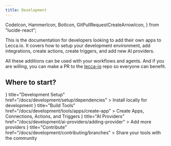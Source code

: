 ```yaml
---
title: Development
---
```


  CodeIcon,
  HammerIcon,
  BotIcon,
  GitPullRequestCreateArrowIcon,
} from "lucide-react";

This is the documentation for developers looking to add their own apps to Lecca.io. It covers how to setup your development environment, add integrations, create actions, create triggers, and add new AI providers.

All these additions can be used with your workflows and agents. And if you are willing, you can make a PR to the [lecca-io](https://github.com/lecca-digital/lecca-io) repo so everyone can benefit.

## Where to start?

<Cards>
  <Card
    icon={<CodeIcon />}
    title="Development Setup"
    href="/docs/development/setup/dependencies"
  >
    Install locally for development
  </Card>
  <Card
    icon={<HammerIcon />}
    title="Build Tools"
    href="/docs/development/tools/apps/create-app"
  >
    Create Apps, Connections, Actions, and Triggers
  </Card>
  <Card
    icon={<BotIcon />}
    title="AI Providers"
    href="/docs/development/ai-providers/adding-provider"
  >
    Add more providers
  </Card>
  <Card
    icon={<GitPullRequestCreateArrowIcon />}
    title="Contribute"
    href="/docs/development/contributing/branches"
  >
    Share your tools with the community
  </Card>
</Cards>
